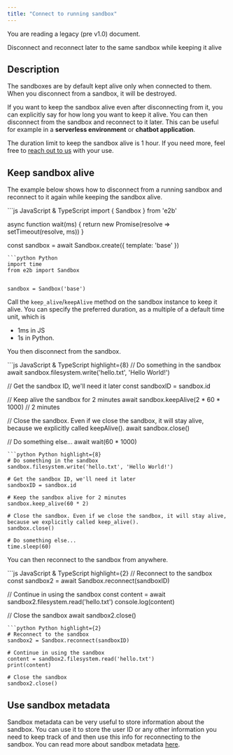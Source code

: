 ```yaml
---
title: "Connect to running sandbox"
---
```


<Callout icon="circle-exclamation" color="#ff8800" iconType="regular">You are reading a legacy (pre v1.0) document.</Callout>


Disconnect and reconnect later to the same sandbox while keeping it alive

## Description

The sandboxes are by default kept alive only when connected to them. When you disconnect from a sandbox, it will be destroyed.

If you want to keep the sandbox alive even after disconnecting from it, you can explicitly say for how long you want to keep it alive. You can then disconnect from the sandbox and reconnect to it later. This can be useful for example in a **serverless environment** or **chatbot application**.

The duration limit to keep the sandbox alive is 1 hour. If you need more, feel free to [reach out to us](/legacy/getting-help) with your use.

## Keep sandbox alive

The example below shows how to disconnect from a running sandbox and reconnect to it again while keeping the sandbox alive.

<CodeGroup>
```js JavaScript & TypeScript
import { Sandbox } from 'e2b'

async function wait(ms) {
  return new Promise(resolve => setTimeout(resolve, ms))
}

const sandbox = await Sandbox.create({ template: 'base' })
```
```python Python
import time
from e2b import Sandbox


sandbox = Sandbox('base')
```
</CodeGroup>

Call the `keep_alive`/`keepAlive` method on the sandbox instance to keep it alive. You can specify the preferred duration, as a multiple of a default time unit, which is
- 1ms in JS
- 1s in Python.

You then disconnect from the sandbox.

<CodeGroup>
```js JavaScript & TypeScript highlight={8}
// Do something in the sandbox
await sandbox.filesystem.write('hello.txt', 'Hello World!')

// Get the sandbox ID, we'll need it later
const sandboxID = sandbox.id

// Keep alive the sandbox for 2 minutes
await sandbox.keepAlive(2 * 60 * 1000) // 2 minutes

// Close the sandbox. Even if we close the sandbox, it will stay alive, because we explicitly called keepAlive().
await sandbox.close()

// Do something else...
await wait(60 * 1000)
```
```python Python highlight={8}
# Do something in the sandbox
sandbox.filesystem.write('hello.txt', 'Hello World!')

# Get the sandbox ID, we'll need it later
sandboxID = sandbox.id

# Keep the sandbox alive for 2 minutes
sandbox.keep_alive(60 * 2) 

# Close the sandbox. Even if we close the sandbox, it will stay alive, because we explicitly called keep_alive().
sandbox.close()

# Do something else...
time.sleep(60)
```
</CodeGroup>

You can then reconnect to the sandbox from anywhere.

<CodeGroup>
```js JavaScript & TypeScript highlight={2}
// Reconnect to the sandbox
const sandbox2 = await Sandbox.reconnect(sandboxID)

// Continue in using the sandbox
const content = await sandbox2.filesystem.read('hello.txt')
console.log(content)

// Close the sandbox
await sandbox2.close()
```
```python Python highlight={2}
# Reconnect to the sandbox
sandbox2 = Sandbox.reconnect(sandboxID)

# Continue in using the sandbox
content = sandbox2.filesystem.read('hello.txt')
print(content)

# Close the sandbox
sandbox2.close()
```
</CodeGroup>

## Use sandbox metadata
Sandbox metadata can be very useful to store information about the sandbox. You can use it to store the user ID or any other information you need to keep track of and then use this info for reconnecting to the sandbox. You can read more about sandbox metadata [here](/legacy/sandbox/api/metadata).